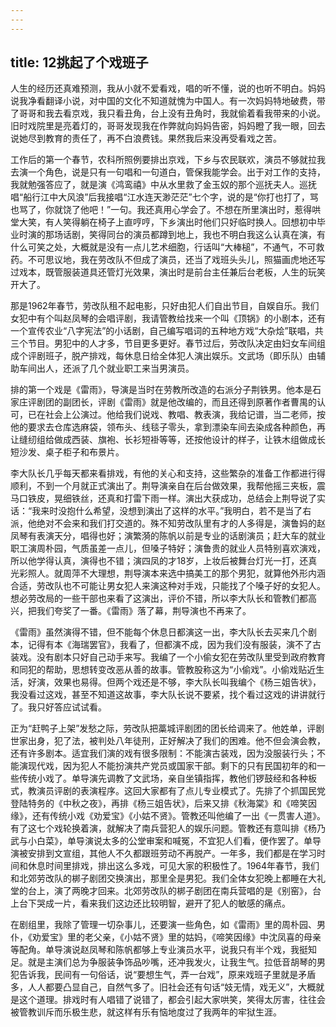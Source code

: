 ```yaml
---
---
---
```

title: 12挑起了个戏班子
---




人生的经历还真难预测，我从小就不爱看戏，唱的听不懂，说的也听不明白。妈妈说我净看翻译小说，对中国的文化不知道就愧为中国人。有一次妈妈特地破费，带了哥哥和我去看京戏，我只看丑角，台上没有丑角时，我就偷着看我带来的小说。旧时戏院里是亮着灯的，哥哥发现我在作弊就向妈妈告密，妈妈瞪了我一眼，回去说她尽到教育的责任了，再不白浪费钱。果然我后来没再受看戏之苦。

工作后的第一个春节，农科所照例要排出京戏，下乡与农民联欢，演员不够就拉我去演一个角色，说是只有一句唱和一句道白，管保我能学会。出于对工作的支持，我就勉强答应了，就是演《鸿鸾禧》中从水里救了金玉奴的那个巡抚夫人。巡抚唱“船行江中大风浪”后我接唱“江水连天渺茫茫”七个字，说的是“你打也打了，骂也骂了，你就饶了他吧！”一句。我还真用心学会了。不想在所里演出时，惹得哄堂大笑，有人笑得躺在椅子上直哼哼，下乡演出时他们只好临时换人。回想初中毕业时演的那场话剧，笑得同台的演员都蹲到地上，我也不明白我这么认真在演，有什么可笑之处，大概就是没有一点儿艺术细胞，行话叫“大棒槌”，不通气，不可救药。不可思议地，我在劳改队不但成了演员，还当了戏班头头儿，照猫画虎地还写过戏本，既管服装道具还管灯光效果，演出时是前台主任兼后台老板，人生的玩笑开大了。

那是1962年春节，劳改队租不起电影，只好由犯人们自出节目，自娱自乐。我们女犯中有个叫赵凤琴的会唱评剧，我请管教给找来一个叫《顶锅》的小剧本，还有一个宣传农业“八字宪法”的小话剧，自己编写唱词的五种地方戏“大杂烩”联唱，共三个节目。男犯中的人才多，节目更多更好。春节过后，劳改队决定由妇女车间组成个评剧班子，脱产排戏，每休息日给全体犯人演出娱乐。文武场（即乐队）由辅助车间出人，还派了几个就业职工来当男演员。

排的第一个戏是《雷雨》，导演是当时在劳教所改造的右派分子荆铁男。他本是石家庄评剧团的副团长，评剧《雷雨》就是他改编的，而且还得到原著作者曹禺的认可，已在社会上公演过。他给我们说戏、教唱、教表演，我给记谱，当二老师，按他的要求去仓库选麻袋，领布头、线毯子零头，拿到漂染车间去染成各种颜色，再让缝纫组给做成西装、旗袍、长衫短褂等等，还按他设计的样子，让铁木组做成长短沙发、桌子柜子和布景片。

李大队长几乎每天都来看排戏，有他的关心和支持，这些繁杂的准备工作都进行得顺利，不到一个月就正式演出了。荆导演亲自在后台做效果，我帮他摇三夹板，震马口铁皮，晃细铁丝，还真和打雷下雨一样。演出大获成功，总结会上荆导说了实话：“我来时没抱什么希望，没想到演出了这样的水平。”我明白，若不是当了右派，他绝对不会来和我们打交道的。殊不知劳改队里有才的人多得是，演鲁妈的赵凤琴有表演天分，唱得也好；演繁漪的陈帆以前是专业的话剧演员；赶大车的就业职工演周朴园，气质虽差一点儿，但嗓子特好；演鲁贵的就业人员特别喜欢演戏，所以他学得认真，演得也不错；演四凤的才18岁，上妆后被舞台灯光一打，还真光彩照人。就周萍不大理想，荆导演本来选中搞美工的那个男犯，就算他外形内涵合适，劳改队也不可能让男女犯人来演这种对手戏，只能找了个嗓子好的女犯人。想必劳改局的一些干部也来看了这演出，评价不错，所以李大队长和管教们都高兴，把我们夸奖了一番。《雷雨》落了幕，荆导演也不再来了。

《雷雨》虽然演得不错，但不能每个休息日都演这一出，李大队长去买来几个剧本，记得有本《海瑞罢官》，我看了，但都演不成，因为我们没有服装，演不了古装戏。没有剧本只好自己动手来写。我编了一个小偷女犯在劳改队里受到政府教育和同犯的帮助，思想转变改恶从善的故事。管教股称这为“小偷戏”。小偷戏贴近生活，好演，效果也易得。但两个戏还是不够，李大队长叫我编个《杨三姐告状》，我没看过这戏，甚至不知道这故事，李大队长说不要紧，找个看过这戏的讲讲就行了。我只好答应试试看。

正为“赶鸭子上架”发愁之际，劳改队把藁城评剧团的团长给调来了。他姓单，评剧世家出身，犯了法，被判处八年徒刑，正好解决了我们的困难。他不但会演会教，还有许多剧本。适宜我们演的戏有很多限制：不能演古装戏，因为没服装行头；不能演现代戏，因为犯人不能扮演共产党员或国家干部。剩下的只有民国初年的和一些传统小戏了。单导演先调教了文武场，亲自坐镇指挥，教他们锣鼓经和各种板式，教演员评剧的表演程序。这回大家都有了点儿专业模式了。先排了个抓国民党登陆特务的《中秋之夜》，再排《杨三姐告状》，后来又排《秋海棠》和《啼笑因缘》，还有传统小戏《劝爱宝》《小姑不贤》。管教还叫他编了一出《一贯害人道》。有了这七个戏轮换着演，就解决了南兵营犯人的娱乐问题。管教还有意叫排《杨乃武与小白菜》，单导演说太多的公堂审案和喊冤，不宜犯人们看，便作罢了。单导演被安排到文宣组，其他人不久都跟班劳动不再脱产。一年多，我们都是在学习时间和休息时间里排戏，排出这么多戏，可见大家的积极性了。1964年春节，我们和北郊劳改队的梆子剧团交换演出，那里全是男犯。我们全体女犯晚上都睡在大礼堂的台上，演了两晚才回来。北郊劳改队的梆子剧团在南兵营唱的是《别窑》，台上台下哭成一片，看来我们这边还比较明智，避开了犯人的敏感的痛点。

在剧组里，我除了管理一切杂事儿，还要演一些角色，如《雷雨》里的周朴园、男仆，《劝爱宝》里的老父亲，《小姑不贤》里的姑妈，《啼笑因缘》中沈凤喜的母亲等配角。单导演说赵凤琴和陈帆都够上专业演员水平，说我只有半个戏，我挺知足。就是主演们总为争服装争饰品吵嘴，还冲我发火，让我生气。拉低音胡琴的男犯告诉我，民间有一句俗话，说“要想生气，弄一台戏”，原来戏班子里就是矛盾多，人人都要凸显自己，自然气多了。旧社会还有句话“妓无情，戏无义”，大概就是这个道理。排戏时有人唱错了说错了，都会引起大家哄笑，笑得太厉害，往往会被管教训斥而乐极生悲，就这样有乐有恼地度过了我两年的牢狱生涯。